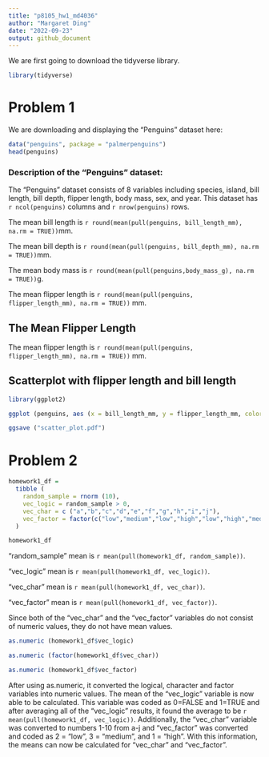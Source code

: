 ```yaml
---
title: "p8105_hw1_md4036"
author: "Margaret Ding"
date: "2022-09-23"
output: github_document
---
```


We are first going to download the tidyverse library.

```r
library(tidyverse)
```


# Problem 1

We are downloading and displaying the "Penguins" dataset here:

```r
data("penguins", package = "palmerpenguins")
head(penguins)
```

### Description of the "Penguins" dataset:

The "Penguins" dataset consists of 8 variables including species, island, bill length, bill depth, flipper length, body mass, sex, and year. This dataset has `r ncol(penguins)` columns and `r nrow(penguins)` rows. 

The mean bill length is `r round(mean(pull(penguins, bill_length_mm), na.rm = TRUE))`mm.

The mean bill depth is `r round(mean(pull(penguins, bill_depth_mm), na.rm = TRUE))`mm.

The mean body mass is `r round(mean(pull(penguins,body_mass_g), na.rm = TRUE))`g.

The mean flipper length is `r round(mean(pull(penguins, flipper_length_mm), na.rm = TRUE))` mm.


## The Mean Flipper Length

The mean flipper length is `r round(mean(pull(penguins, flipper_length_mm), na.rm = TRUE))` mm.

## Scatterplot with flipper length and bill length

```r
library(ggplot2)
```

```r
ggplot (penguins, aes (x = bill_length_mm, y = flipper_length_mm, color = species)) + geom_point() 

ggsave ("scatter_plot.pdf")
```


# Problem 2

```r
homework1_df = 
  tibble (
    random_sample = rnorm (10),
    vec_logic = random_sample > 0,
    vec_char = c ("a","b","c","d","e","f","g","h","i","j"),
    vec_factor = factor(c("low","medium","low","high","low","high","medium","low","low","high"))
  )

homework1_df
```

"random_sample" mean is `r mean(pull(homework1_df, random_sample))`. 

"vec_logic" mean is `r mean(pull(homework1_df, vec_logic))`.

"vec_char" mean is `r mean(pull(homework1_df, vec_char))`.

"vec_factor" mean is `r mean(pull(homework1_df, vec_factor))`.

Since both of the "vec_char" and the "vec_factor" variables do not consist of numeric values, they do not have mean values. 

```r
as.numeric (homework1_df$vec_logic)

as.numeric (factor(homework1_df$vec_char))

as.numeric (homework1_df$vec_factor)
```

After using as.numeric, it converted the logical, character and factor variables into numeric values. The mean of the "vec_logic" variable is now able to be calculated. This variable was coded as 0=FALSE and 1=TRUE and after averaging all of the "vec_logic" results, it found the average to be `r mean(pull(homework1_df, vec_logic))`. Additionally, the "vec_char" variable was converted to numbers 1-10 from a-j and "vec_factor" was converted and coded as 2 = "low", 3 = "medium", and 1 = "high". With this information, the means can now be calculated for "vec_char" and "vec_factor".







